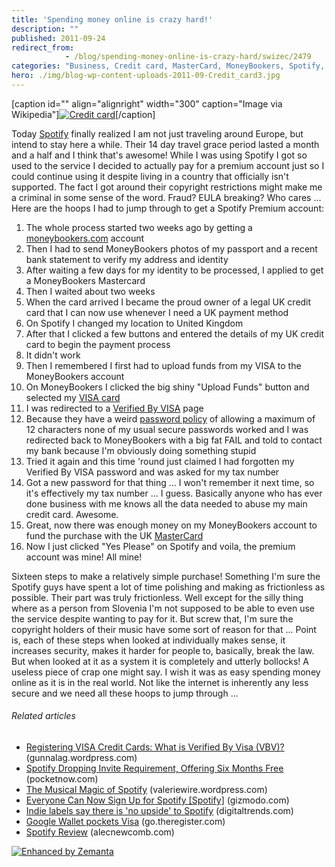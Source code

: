```yaml
---
title: 'Spending money online is crazy hard!'
description: ""
published: 2011-09-24
redirect_from: 
            - /blog/spending-money-online-is-crazy-hard/swizec/2479
categories: "Business, Credit card, MasterCard, MoneyBookers, Spotify, Uncategorized, VISA"
hero: ./img/blog-wp-content-uploads-2011-09-Credit_card3.jpg
---
```

\[caption id=&quot;&quot; align=&quot;alignright&quot; width=&quot;300&quot; caption=&quot;Image via Wikipedia&quot;][![Credit card](./img/blog-wp-content-uploads-2011-09-Credit_card3.jpg "Credit card")](http://en.wikipedia.org/wiki/File:Credit_card.jpg)\[/caption]

Today [Spotify](http://www.spotify.com/ "Spotify") finally realized I am not just traveling around Europe, but intend to stay here a while. Their 14 day travel grace period lasted a month and a half and I think that&#x27;s awesome! While I was using Spotify I got so used to the service I decided to actually pay for a premium account just so I could continue using it despite living in a country that officially isn&#x27;t supported. The fact I got around their copyright restrictions might make me a criminal in some sense of the word. Fraud? EULA breaking? Who cares ... Here are the hoops I had to jump through to get a Spotify Premium account:

<!--more-->

1. The whole process started two weeks ago by getting a [moneybookers.com](http://www.moneybookers.com/ "Moneybookers") account
2. Then I had to send MoneyBookers photos of my passport and a recent bank statement to verify my address and identity
3. After waiting a few days for my identity to be processed, I applied to get a MoneyBookers Mastercard
4. Then I waited about two weeks
5. When the card arrived I became the proud owner of a legal UK credit card that I can now use whenever I need a UK payment method
6. On Spotify I changed my location to United Kingdom
7. After that I clicked a few buttons and entered the details of my UK credit card to begin the payment process
8. It didn&#x27;t work
9. Then I remembered I first had to upload funds from my VISA to the MoneyBookers account
10. On MoneyBookers I clicked the big shiny &quot;Upload Funds&quot; button and selected my [VISA card](http://www.corporate.visa.com "Visa Inc.")
11. I was redirected to a [Verified By VISA](http://en.wikipedia.org/wiki/3-D_Secure "3-D Secure") page
12. Because they have a weird [password policy](http://en.wikipedia.org/wiki/Password_policy "Password policy") of allowing a maximum of 12 characters none of my usual secure passwords worked and I was redirected back to MoneyBookers with a big fat FAIL and told to contact my bank because I&#x27;m obviously doing something stupid
13. Tried it again and this time &#x27;round just claimed I had forgotten my Verified By VISA password and was asked for my tax number
14. Got a new password for that thing ... I won&#x27;t remember it next time, so it&#x27;s effectively my tax number ... I guess. Basically anyone who has ever done business with me knows all the data needed to abuse my main credit card. Awesome.
15. Great, now there was enough money on my MoneyBookers account to fund the purchase with the UK [MasterCard](http://www.mastercard.com/ "MasterCard")
16. Now I just clicked &quot;Yes Please&quot; on Spotify and voila, the premium account was mine! All mine!

Sixteen steps to make a relatively simple purchase! Something I&#x27;m sure the Spotify guys have spent a lot of time polishing and making as frictionless as possible. Their part was truly frictionless. Well except for the silly thing where as a person from Slovenia I&#x27;m not supposed to be able to even use the service despite wanting to pay for it. But screw that, I&#x27;m sure the copyright holders of their music have some sort of reason for that ... Point is, each of these steps when looked at individually makes sense, it increases security, makes it harder for people to, basically, break the law. But when looked at it as a system it is completely and utterly bollocks! A useless piece of crap one might say. I wish it was as easy spending money online as it is in the real world. Not like the internet is inherently any less secure and we need all these hoops to jump through ...

###### Related articles

- [Registering VISA Credit Cards: What is Verified By Visa (VBV)?](http://gunnalag.wordpress.com/2011/09/15/registering-visa-credit-cards-what-is-verified-by-visa-vbv/) (gunnalag.wordpress.com)
- [Spotify Dropping Invite Requirement, Offering Six Months Free](http://pocketnow.com/smartphone-news/spotify-dropping-invite-requirement-offering-six-months-free) (pocketnow.com)
- [The Musical Magic of Spotify](http://valeriewire.wordpress.com/2011/09/23/the-musical-magic-of-spotify/) (valeriewire.wordpress.com)
- [Everyone Can Now Sign Up for Spotify \[Spotify\]](http://gizmodo.com/5843063/everyone-can-now-sign-up-for-spotify) (gizmodo.com)
- [Indie labels say there is &#x27;no upside&#x27; to Spotify](http://www.digitaltrends.com/music/indie-labels-say-there-is-no-upside-to-spotify/) (digitaltrends.com)
- [Google Wallet pockets Visa](http://go.theregister.com/feed/www.theregister.co.uk/2011/09/20/google_wallet_visa/) (go.theregister.com)
- [Spotify Review](http://alecnewcomb.com/2011/09/23/spotify-review/) (alecnewcomb.com)

[![Enhanced by Zemanta](http://img.zemanta.com/zemified_e.png?x-id=aec85b23-f956-44d8-8703-b57b646b034f)](http://www.zemanta.com/ "Enhanced by Zemanta")